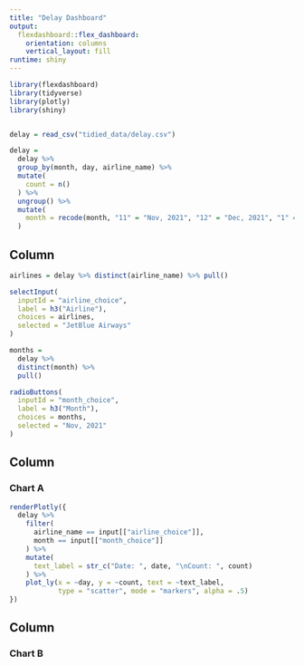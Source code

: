 ```yaml
---
title: "Delay Dashboard"
output: 
  flexdashboard::flex_dashboard:
    orientation: columns
    vertical_layout: fill
runtime: shiny
---
```


```r
library(flexdashboard)
library(tidyverse)
library(plotly)
library(shiny)


delay = read_csv("tidied_data/delay.csv")

delay = 
  delay %>% 
  group_by(month, day, airline_name) %>% 
  mutate(
    count = n()
  ) %>% 
  ungroup() %>% 
  mutate(
    month = recode(month, "11" = "Nov, 2021", "12" = "Dec, 2021", "1" = "Jan, 2022")
  ) 
```


Column {.sidebar}
-----------------------------------------------------------------------

```r
airlines = delay %>% distinct(airline_name) %>% pull()

selectInput(
  inputId = "airline_choice",
  label = h3("Airline"),
  choices = airlines,
  selected = "JetBlue Airways"
)

months = 
  delay %>% 
  distinct(month) %>% 
  pull()

radioButtons(
  inputId = "month_choice",
  label = h3("Month"),
  choices = months,
  selected = "Nov, 2021"
)
```


Column {data-width=600}
-----------------------------------------------------------------------

### Chart A

```r
renderPlotly({
  delay %>% 
    filter(
      airline_name == input[["airline_choice"]],
      month == input[["month_choice"]]
    ) %>% 
    mutate(
      text_label = str_c("Date: ", date, "\nCount: ", count)
    ) %>% 
    plot_ly(x = ~day, y = ~count, text = ~text_label,
            type = "scatter", mode = "markers", alpha = .5)
})
```


Column {data-width=600}
-----------------------------------------------------------------------

### Chart B

```r

```

